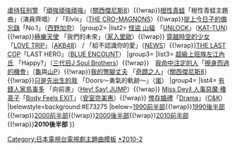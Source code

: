 {{Navbox
|name=日本電視台週六連續劇主題曲2010年代後半部
|title= [[日本電視台|{{color|#FFFFFF|日本電視台}}]][[日本電視台週六連續劇|{{color|#FFFFFF|週六連續劇}}]]{{color|#FFFFFF|主題曲}}
|titlestyle=background:#E73275 
|groupstyle=background:#EC008C
|group1= {{color|#FFFFFF|2015年}}
|list1= {{Nowrap begin}}[[學校的階梯 (電視劇)|學校的階梯]] 「[[有頂天]]」（[[B'z]]）{{!wrap}}[[虐待狂刑警]] 「[[頑強頑強頑強]]」（[[關西傑尼斯8]]）{{!wrap}}[[根性青蛙]]「根性青蛙主題曲」（演員齊唱） / 「Elvis」（[[THE CRO-MAGNONS]]）{{!wrap}}[[掟上今日子的備忘錄]]「No.1」（[[西野加奈]]）{{Nowrap end}}
|group2= {{color|#FFFFFF|2016年}}
|list2= {{Nowrap begin}}[[怪盜 山貓]] 「[[UNLOCK]]」（[[KAT-TUN]]）{{!wrap}}[[極樂天使]] 「我們的未來」（[[家入里歐]]）{{!wrap}} [[穿越時空的少女 (電視劇)|穿越時空的少女]]「[[LOVE TRIP/分享幸福|LOVE TRIP]]」（[[AKB48]]） / 「給不認識你的愛」（[[NEWS]]）{{!wrap}}[[THE LAST COP]]「LAST HERO」（[[BLUE ENCOUNT]]）{{Nowrap end}}
|group3= {{color|#FFFFFF|2017年}}
|list3= {{Nowrap begin}}[[中年超人左江內氏|超級上班族左江內氏]] 「Happy?」（[[J Soul Brothers|三代目J Soul Brothers]]）{{!wrap}}　[[我命中注定的人]]「[[擦身而過的機會]]」（[[龜梨和也|龜]]與[[山下智久|山P]]）{{!wrap}}[[我的彆腳丈夫]] 「[[奇蹟之人]]」（[[關西傑尼斯8]]）{{!wrap}}[[只是先出生的我]] 「Doors〜勇氣的軌跡〜」（[[嵐]]）{{Nowrap end}}
|group4= {{color|#FFFFFF|2018年}}
|list4= {{Nowrap begin}}[[有錢人家鳥事多]] 「向前進」（[[Hey! Say! JUMP]]）{{!wrap}} [[Miss Devil 人事惡魔·椿真子]]「[[Body Feels EXIT]]」（[[安室奈美惠]]）{{!wrap}} [[倖存婚禮]]「[[Drama]]」（[[C&K]]）{{Nowrap end}}
|belowstyle=background:#E73275 
|below={{Nowrap begin}}[[Template:日本電視台週六連續劇主題曲1990年代前半部|1990前半部]]{{!wrap}}[[Template:日本電視台週六連續劇主題曲1990年代後半部|1990後半部]]{{!wrap}}[[Template:日本電視台週六連續劇主題曲2000年代前半部|2000前半部]]{{!wrap}}[[Template:日本電視台週六連續劇主題曲2000年代後半部|2000後半部]]{{!wrap}}[[Template:日本電視台週六連續劇主題曲2010年代前半部|2010前半部]]{{!wrap}}'''2010後半部'''{{Nowrap end}}
}}
<noinclude>

[[Category:日本電視台電視劇主題曲模板]]
[[Category:日本電視台週六連續劇主題曲|*2010-2]]
</noinclude>